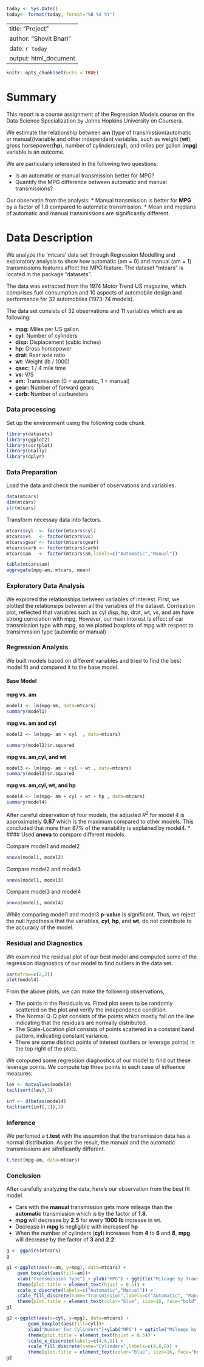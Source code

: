 ```r
today <- Sys.Date()
today<- format(today, format="%B %d %Y")
```

---
title: "Project"
author: "Shovit Bhari"
date: `r today`
output: html_document
---

```r
knitr::opts_chunk$set(echo = TRUE)
```
# Summary

This report is a course assignment of the Regression Models course on the Data Science Specialization by Johns Hopkins University on Coursera.

We estimate the relationship between **am** (type of transmission(automatic or manual))variable and other independant variables, such as weight (**wt**), gross horsepower(**hp**), number of cylinders(**cyl**), and miles per gallon (**mpg**) variable is an outcome. 

We are particularly interested in the following two questions:

* Is an automatic or manual transmission better for MPG?
* Quantify the MPG difference between automatic and manual transmissions?

Our observatin from the analysis:
* Manual transmission is better for **MPG** by a factor of 1.8 compared to automatic transmission.
* Mean and medians of automatic and manual transmissions are significantly different. 


# Data Description
We analyze the ‘mtcars’ data set through Regression Modelling and exploratory analysis to show how automatic (am = 0) and manual (am = 1) transmissions features affect the MPG feature. The dataset “mtcars” is located in the package “datasets”.

The data was extracted from the 1974 Motor Trend US magazine, which comprises fuel consumption and 10 aspects of automobile design and performance for 32 automobiles (1973-74 models).

The data set consists of 32 observations and 11 variables which are as following:

* **mpg:** Miles per US gallon
* **cyl:** Number of cylinders
* **disp:**  Displacement (cubic inches)
* **hp:**  Gross horsepower
* **drat:**  Rear axle ratio
* **wt:** Weight (lb / 1000)
* **qsec:** 1 / 4 mile time
* **vs:** V/S
* **am:** Transmission (0 = automatic, 1 = manual)
* **gear:** Number of forward gears
* **carb:** Number of carburetors

### Data processing

Set up the environment using the following code chunk
```r
library(datasets)
library(ggplot2)
library(corrplot)
library(GGally)
library(dplyr)
```
### Data Preparation
Load the data and check the number of observations and variables. 

```r
data(mtcars)
dim(mtcars)
str(mtcars)
```

Transform necessay data into factors. 
```r
mtcars$cyl  <- factor(mtcars$cyl)
mtcars$vs   <- factor(mtcars$vs)
mtcars$gear <- factor(mtcars$gear)
mtcars$carb <- factor(mtcars$carb)
mtcars$am   <- factor(mtcars$am,labels=c("Automatic","Manual"))
```


```r
table(mtcars$am)
aggregate(mpg~am, mtcars, mean)
```

### Exploratory Data Analysis

We explored the relationships between variables of interest. 
First, we plotted the relationsips between all the variables of the dataset. Corrleation plot, reflected that variables such as cyl disp, hp, drat, wt, vs, and am have strong correlation with mpg. However, our main interest is effect of car transmission type with mpg, so we plotted boxplots of mpg with respect to transimmsion type (automtic or manual)

### Regression Analysis
We built models based on different variables and tried to find the best model fit and compared it to the base model. 

#### Base Model

**mpg vs. am**
```r
model1 <- lm(mpg~am, data=mtcars)
summary(model1)

```

**mpg vs. am and cyl**
```r
model2 <- lm(mpg~ am + cyl  , data=mtcars)
```

```r
summary(model2)$r.squared
```
**mpg vs. am,cyl, and wt**
```r
model3 <- lm(mpg~ am + cyl + wt , data=mtcars)
summary(model3)$r.squared
```
**mpg vs. am,cyl, wt, and hp**
```r
model4 <- lm(mpg~ am + cyl + wt + hp , data=mtcars)
summary(model4)
```
After careful observation of four models, the adjusted $R^2$ for model 4 is approximately **0.87** which is the maximum compared to other models. This concluded that more than 87% of the variability is explained by model4. 
*
#### Used **anova** to compare different models

Compare model1 and model2
```r
anova(model1, model2)
```
Compare model2 and model3
```r
anova(model1, model3)
```
Compare model3 and model4
```r
anova(model1, model4)
```
While comparing model1 and model3 **p-value** is significant. Thus, we reject the null hypothesis that the variables, **cyl**, **hp**, and **wt**, do not contribute to the accuracy of the model. 


### Residual and Diagnostics
We examined the residual plot of our best model and computed some of the regression diagnostics of our model to find outliers in the data set. 
```r
par(mfrow=c(2,2))
plot(model4)
```
From the above plots, we can make the following observations,

* The points in the Residuals vs. Fitted plot seem to be randomly scattered on the plot and verify the independence condition.
* The Normal Q-Q plot consists of the points which mostly fall on the line indicating that the residuals are normally distributed.
* The Scale-Location plot consists of points scattered in a constant band pattern, indicating constant variance.
* There are some distinct points of interest (outliers or leverage points) in the top right of the plots.

We computed some regression diagnostics of our model to find out these leverage points. We compute top three points in each case of influence measures.

```r
lev <- hatvalues(model4)
tail(sort(lev),3)
```
```r
inf <- dfbetas(model4)
tail(sort(inf[,2]),3)
```
### Inference

We perfomed a **t.test** with the assumtion that the transmission data has a normal distribution. As per the result, the manual and the automatic transmissions are sifnificantly different. 

```r
t.test(mpg~am, data=mtcars)
```

### Conclusion
After carefully analyzing the data, here's our observation from the best fit model.


* Cars with the **manual** transmission gets more mileage than the **automatic** transmission which is by the factor of **1.8**. 
* **mpg** will decrease by **2.5** for every **1000 lb** increase in wt. 
* Decrease in **mpg** is negligible with increaseof **hp**
* When the number of cylinders (**cyl**) increases from **4** to **6** and **8**, **mpg** will decrease by the factor of **3** and **2.2**.
```r
g <- ggpairs(mtcars)
g
```


```r
g1 <-ggplot(aes(x=am, y=mpg), data=mtcars) + 
    geom_boxplot(aes(fill=am))+
    xlab("Transmission Type") + ylab("MPG") + ggtitle("Mileage by Transmission") +
    theme(plot.title = element_text(hjust = 0.5)) +
    scale_x_discrete(labels=c("Automatic","Manual")) +
    scale_fill_discrete(name="Transmission",labels=c("Automatic", "Manual")) +
    theme(plot.title = element_text(color="blue", size=16, face="bold"))
g1
```



```r
g2 <-ggplot(aes(x=cyl, y=mpg), data=mtcars) + 
        geom_boxplot(aes(fill=cyl))+
        xlab("Number for Cylinders")+ylab("MPG") + ggtitle("Mileage by Cylinder")+
        theme(plot.title = element_text(hjust = 0.5)) +
        scale_x_discrete(labels=c(4,6,8)) +
        scale_fill_discrete(name="Cylinders",labels=c(4,6,8)) +
        theme(plot.title = element_text(color="blue", size=16, face="bold"))
g2
```















